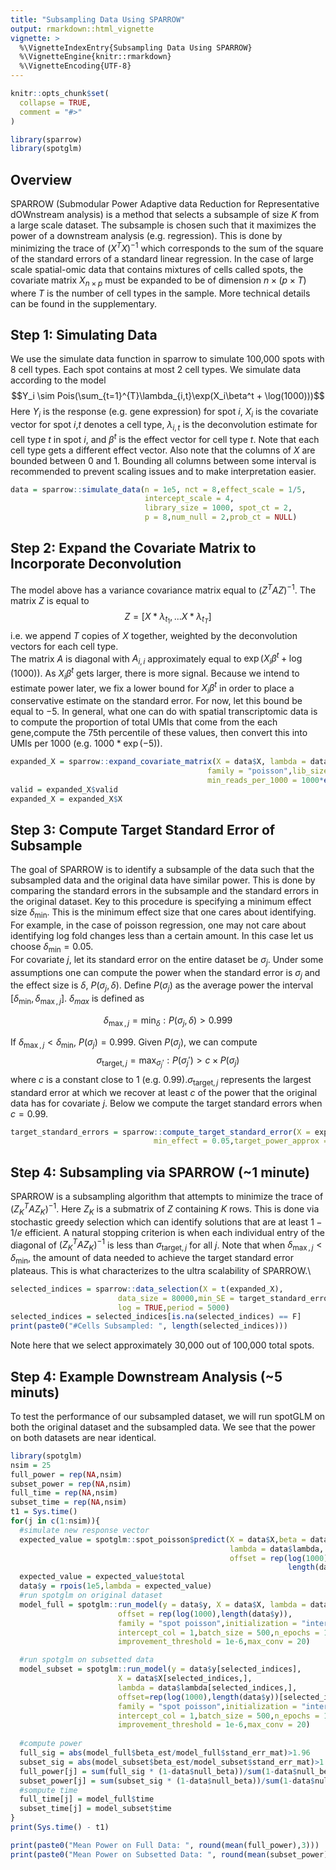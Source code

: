 ```yaml
---
title: "Subsampling Data Using SPARROW"
output: rmarkdown::html_vignette
vignette: >
  %\VignetteIndexEntry{Subsampling Data Using SPARROW}
  %\VignetteEngine{knitr::rmarkdown}
  %\VignetteEncoding{UTF-8}
---
```


```r
knitr::opts_chunk$set(
  collapse = TRUE,
  comment = "#>"
)
```

```r
library(sparrow)
library(spotglm)
```

## Overview
SPARROW (Submodular Power Adaptive data Reduction for Representative dOWnstream analysis) is a method that selects a subsample of size $K$ from a large scale dataset. The subsample is chosen such that it maximizes the power of a downstream analysis (e.g. regression). This is done by minimizing the trace of $(X^TX)^{-1}$ which corresponds to the sum of the square of the standard errors of a standard linear regression. In the case of large scale spatial-omic data that contains mixtures of cells called spots, the covariate matrix $X_{n \times p}$ must be expanded to be of dimension $n \times (p\times T)$ where $T$ is the number of cell types in the sample. More technical details can be found in the supplementary.

## Step 1: Simulating Data 

We use the simulate data function in sparrow to simulate 100,000 spots with 8 cell types. Each spot contains at most 2 cell types. We simulate data according to the model 
$$Y_i \sim Pois(\sum_{t=1}^{T}\lambda_{i,t}\exp(X_i\beta^t + \log(1000)))$$
Here $Y_i$ is the response (e.g. gene expression) for spot $i$, $X_i$ is the covariate vector for spot $i$,$t$ denotes a cell type, $\lambda_{i,t}$ is the deconvolution estimate for cell type $t$ in spot $i$, and $\beta^t$ is the effect vector for cell type $t$. Note that each cell type gets a different effect vector. Also note that the columns of $X$ are bounded between 0 and 1. Bounding all columns between some interval is recommended to prevent scaling issues and to make interpretation easier. 
```r
data = sparrow::simulate_data(n = 1e5, nct = 8,effect_scale = 1/5,
                              intercept_scale = 4,
                              library_size = 1000, spot_ct = 2,
                              p = 8,num_null = 2,prob_ct = NULL)

```

## Step 2: Expand the Covariate Matrix to Incorporate Deconvolution

The model above has a variance covariance matrix equal to $(Z^TAZ)^{-1}$. The matrix $Z$ is equal to 
$$Z = [X*\lambda_{t_1},...X*\lambda_{t_T}]$$
i.e. we append $T$ copies of $X$ together, weighted by the deconvolution vectors for each cell type.\
The matrix $A$ is diagonal with $A_{i,i}$ approximately equal to $\exp(X_i\beta^t + \log(1000))$. As $X_i\beta^t$ gets larger, there is more signal. Because we intend to estimate power later, we fix a lower bound for $X_i\beta^t$ in order to place a conservative estimate on the standard error. For now, let this bound be equal to $-5$. In general, what one can do with spatial transcriptomic data is to compute the proportion of total UMIs that come from the each gene,compute the 75th percentile of these values, then convert this into UMIs per 1000 (e.g. $1000*\exp(-5)$). 

```r
expanded_X = sparrow::expand_covariate_matrix(X = data$X, lambda = data$lambda,
                                            family = "poisson",lib_size = 1000,
                                            min_reads_per_1000 = 1000*exp(-5))
valid = expanded_X$valid
expanded_X = expanded_X$X

```


## Step 3: Compute Target Standard Error of Subsample

The goal of SPARROW is to identify a subsample of the data such that the subsampled data and the original data have similar power. This is done by comparing the standard errors in the subsample and the standard errors in the original dataset. Key to this procedure is specifying a minimum effect size $\delta_{\min}$. This is the minimum effect size that one cares about identifying. For example, in the case of poisson regression, one may not care about identifying log fold changes less than a certain amount. In this case let us choose $\delta_{\min} = 0.05$. \
For covariate $j$, let its standard error on the entire dataset be $\sigma_j$. Under some assumptions one can compute the power when the standard error is $\sigma_j$ and the effect size is $\delta$, $P(\sigma_j,\delta)$. Define $P(\sigma_j)$ as the average power the interval $[\delta_{\min},\delta_{\max,j}]$. $\delta_{max}$ is defined as 

$$\delta_{\max,j} = \min_{\delta}: P(\sigma_j,\delta) > 0.999$$

If $\delta_{\max,j} < \delta_{\min}$, $P(\sigma_j) = 0.999$. Given $P(\sigma_j)$, we can compute 
$$\sigma_{\text{target},j} = \max_{\sigma_j '}:P(\sigma_j ') > c\times P(\sigma_j)$$
where $c$ is a constant close to 1 (e.g. 0.99).$\sigma_{\text{target},j}$ represents the largest standard error at which we recover at least $c$ of the power that the original data has for covariate $j$. Below we compute the target standard errors when $c = 0.99$. 

```r
target_standard_errors = sparrow::compute_target_standard_error(X = expanded_X,
                                min_effect = 0.05,target_power_approx = 0.99)

```


## Step 4: Subsampling via SPARROW (~1 minute)

SPARROW is a subsampling algorithm that attempts to minimize the trace of $(Z_K^TAZ_K)^{-1}$. Here $Z_K$ is a submatrix of $Z$ containing $K$ rows. This is done via stochastic greedy selection which can identify solutions that are at least $1-1/e$ efficient. A natural stopping criterion is when each individual entry of the diagonal of $(Z_K^TAZ_K)^{-1}$ is less than $\sigma_{\text{target},j}$ for all $j$. Note that when $\delta_{\max,j} < \delta_{\min}$, the amount of data needed to achieve the target standard error plateaus. This is what characterizes to the ultra scalability of SPARROW.\\


```r
selected_indices = sparrow::data_selection(X = t(expanded_X),
                        data_size = 80000,min_SE = target_standard_errors,
                        log = TRUE,period = 5000)
selected_indices = selected_indices[is.na(selected_indices) == F]
print(paste0("#Cells Subsampled: ", length(selected_indices)))
```
Note here that we select approximately 30,000 out of 100,000 total spots. 

## Step 4: Example Downstream Analysis (~5 minuts)

To test the performance of our subsampled dataset, we will run spotGLM on both the original dataset and the subsampled data. We see that the power on both datasets are near identical.

```r
library(spotglm)
nsim = 25
full_power = rep(NA,nsim)
subset_power = rep(NA,nsim)
full_time = rep(NA,nsim)
subset_time = rep(NA,nsim)
t1 = Sys.time()
for(j in c(1:nsim)){
  #simulate new response vector
  expected_value = spotglm::spot_poisson$predict(X = data$X,beta = data$beta, 
                                                 lambda = data$lambda,
                                                 offset = rep(log(1000),
                                                              length(data$y)))
  expected_value = expected_value$total
  data$y = rpois(1e5,lambda = expected_value)
  #run spotglm on original dataset
  model_full = spotglm::run_model(y = data$y, X = data$X, lambda = data$lambda, 
                        offset = rep(log(1000),length(data$y)),
                        family = "spot poisson",initialization = "intercept",
                        intercept_col = 1,batch_size = 500,n_epochs = 100,
                        improvement_threshold = 1e-6,max_conv = 20)

  #run spotglm on subsetted data
  model_subset = spotglm::run_model(y = data$y[selected_indices],
                        X = data$X[selected_indices,], 
                        lambda = data$lambda[selected_indices,], 
                        offset=rep(log(1000),length(data$y))[selected_indices],
                        family = "spot poisson",initialization = "intercept",
                        intercept_col = 1,batch_size = 500,n_epochs = 100,
                        improvement_threshold = 1e-6,max_conv = 20)
  
  #compute power 
  full_sig = abs(model_full$beta_est/model_full$stand_err_mat)>1.96
  subset_sig = abs(model_subset$beta_est/model_subset$stand_err_mat)>1.96
  full_power[j] = sum(full_sig * (1-data$null_beta))/sum(1-data$null_beta)
  subset_power[j] = sum(subset_sig * (1-data$null_beta))/sum(1-data$null_beta)
  #sompute time
  full_time[j] = model_full$time
  subset_time[j] = model_subset$time
}
print(Sys.time() - t1)

```


```r
print(paste0("Mean Power on Full Data: ", round(mean(full_power),3)))
print(paste0("Mean Power on Subsetted Data: ", round(mean(subset_power),3)))
```









